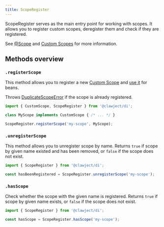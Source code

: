 ```yaml
---
title: ScopeRegister
---
```


ScopeRegister serves as the main entry point for working with scopes.
It allows you to register custom scopes, deregister them and check if they are registered.

See [@Scope](/docs/overview/scope.mdx) and [Custom Scopes](/docs/advanced-concepts/custom-scopes.mdx) for more information.

## Methods overview

### `.registerScope`

This method allows you to register a new [Custom Scope](/docs/advanced-concepts/custom-scopes.mdx) and [use it](/docs/overview/scope.mdx) for beans.

Throws [DuplicateScopeError](/docs/errors.mdx#duplicatescopeerror) if the scope is already registered.

```ts
import { CustomScope, ScopeRegister } from '@clawject/di';

class MyScope implements CustomScope { /* ... */ }

ScopeRegister.registerScope('my-scope', MyScope);
```

### `.unregisterScope`

This method allows you to unregister scope by name.
Returns `true` if scope by given name existed and has been removed, or `false` if the scope does not exist.

```ts
import { ScopeRegister } from '@clawject/di';

const hasBeenRegistered = ScopeRegister.unregisterScope('my-scope');
```

### `.hasScope`

Check whether the scope with the given name is registered.
Returns `true` if scope by given name exists, or `false` if the scope does not exist.

```ts
import { ScopeRegister } from '@clawject/di';

const hasScope = ScopeRegister.hasScope('my-scope');
```
